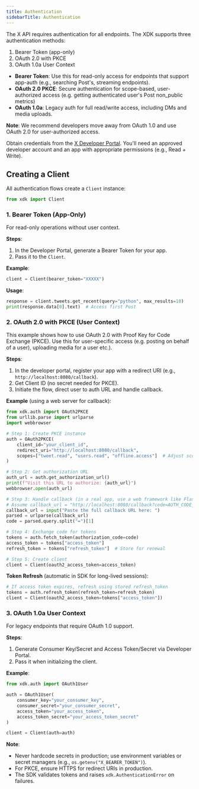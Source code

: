 ```yaml
---
title: Authentication
sidebarTitle: Authentication
---
```


The X API requires authentication for all endpoints. The XDK supports three authentication methods: 
1. Bearer Token (app-only)
2. OAuth 2.0 with PKCE
3. OAuth 1.0a User Context 

- **Bearer Token**: Use this for read-only access for endpoints that support app-auth (e.g., searching Post's, streaming endpoints).
- **OAuth 2.0 PKCE**: Secure authentication for scope-based, user-authorized access (e.g. getting authenticated user's Post non_public metrics)
- **OAuth 1.0a**: Legacy auth for full read/write access, including DMs and media uploads.

**Note**: We recommend developers move away from OAuth 1.0 and use OAuth 2.0 for user-authorized access.

Obtain credentials from the [X Developer Portal](https://developer.x.com/en/portal/dashboard). You'll need an approved developer account and an app with appropriate permissions (e.g., Read + Write).

## Creating a Client
All authentication flows create a `Client` instance:

```python
from xdk import Client
```

### 1. Bearer Token (App-Only)
For read-only operations without user context.

**Steps**:
1. In the Developer Portal, generate a Bearer Token for your app.
2. Pass it to the `Client`.

**Example**:
```python
client = Client(bearer_token="XXXXX")
```

**Usage**:
```python
response = client.tweets.get_recent(query="python", max_results=10)
print(response.data[0].text)  # Access first Post
```

### 2. OAuth 2.0 with PKCE (User Context)
This example shows how to use OAuth 2.0 with Proof Key for Code Exchange (PKCE). Use this for user-specific access (e.g. posting on behalf of a user), uploading media for a user etc.).

**Steps**:
1. In the developer portal, register your app with a redirect URI (e.g., `http://localhost:8080/callback`).
2. Get Client ID (no secret needed for PKCE).
3. Initiate the flow, direct user to auth URL and handle callback.

**Example** (using a web server for callback):
```python
from xdk.auth import OAuth2PKCE
from urllib.parse import urlparse
import webbrowser

# Step 1: Create PKCE instance
auth = OAuth2PKCE(
    client_id="your_client_id",
    redirect_uri="http://localhost:8080/callback",
    scopes=["tweet.read", "users.read", "offline.access"]  # Adjust scopes as needed
)

# Step 2: Get authorization URL
auth_url = auth.get_authorization_url()
print(f"Visit this URL to authorize: {auth_url}")
webbrowser.open(auth_url)

# Step 3: Handle callback (in a real app, use a web framework like Flask)
# Assume callback_url = "http://localhost:8080/callback?code=AUTH_CODE_HERE"
callback_url = input("Paste the full callback URL here: ")
parsed = urlparse(callback_url)
code = parsed.query.split("=")[1]

# Step 4: Exchange code for tokens
tokens = auth.fetch_token(authorization_code=code)
access_token = tokens["access_token"]
refresh_token = tokens["refresh_token"]  # Store for renewal

# Step 5: Create client
client = Client(oauth2_access_token=access_token)
```

**Token Refresh** (automatic in SDK for long-lived sessions):
```python
# If access token expires, refresh using stored refresh_token
tokens = auth.refresh_token(refresh_token=refresh_token)
client = Client(oauth2_access_token=tokens["access_token"])
```

### 3. OAuth 1.0a User Context
For legacy endpoints that require OAuth 1.0 support.

**Steps**:
1. Generate Consumer Key/Secret and Access Token/Secret via Developer Portal.
2. Pass it when initializing the client.

**Example**:
```python
from xdk.auth import OAuth1User

auth = OAuth1User(
    consumer_key="your_consumer_key",
    consumer_secret="your_consumer_secret",
    access_token="your_access_token",
    access_token_secret="your_access_token_secret"
)

client = Client(auth=auth)
```

**Note**:
- Never hardcode secrets in production; use environment variables or secret managers (e.g., `os.getenv("X_BEARER_TOKEN")`).
- For PKCE, ensure HTTPS for redirect URIs in production.
- The SDK validates tokens and raises `xdk.AuthenticationError` on failures.